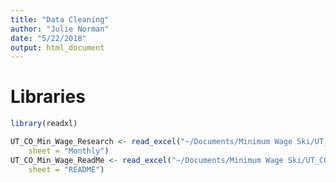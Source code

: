```yaml
---
title: "Data Cleaning"
author: "Julie Norman"
date: "5/22/2018"
output: html_document
---
```


# Libraries
```r
library(readxl)
```


```r
UT_CO_Min_Wage_Research <- read_excel("~/Documents/Minimum Wage Ski/UT_CO_Min_Wage_Research.xls", 
    sheet = "Monthly")
UT_CO_Min_Wage_ReadMe <- read_excel("~/Documents/Minimum Wage Ski/UT_CO_Min_Wage_Research.xls", 
    sheet = "README")
```


